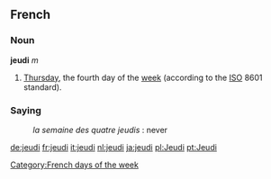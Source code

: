 ==French==
===Noun===
'''jeudi''' ''m''

#[[Thursday]], the fourth day of the [[week]] (according to the [[ISO]] 8601 standard).

===Saying===
:''la semaine des quatre jeudis'' : never
[[Category:French days of the week]]

[[de:jeudi]]
[[fr:jeudi]]
[[it:jeudi]]
[[nl:jeudi]]
[[ja:jeudi]]
[[pl:Jeudi]]
[[pt:Jeudi]]